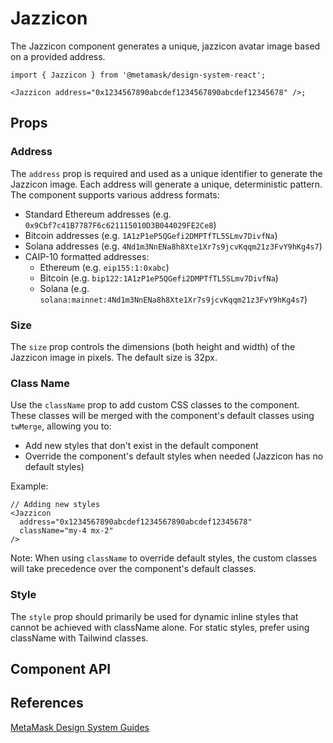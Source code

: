 
# Jazzicon

The Jazzicon component generates a unique, jazzicon avatar image based on a provided address.

```tsx
import { Jazzicon } from '@metamask/design-system-react';

<Jazzicon address="0x1234567890abcdef1234567890abcdef12345678" />;
```

<Canvas of={JazziconStories.Default} />

## Props

### Address

The `address` prop is required and used as a unique identifier to generate the Jazzicon image. Each address will generate a unique, deterministic pattern. The component supports various address formats:

- Standard Ethereum addresses (e.g. `0x9Cbf7c41B7787F6c621115010D3B044029FE2Ce8`)
- Bitcoin addresses (e.g. `1A1zP1eP5QGefi2DMPTfTL5SLmv7DivfNa`)
- Solana addresses (e.g. `4Nd1m3NnENa8h8Xte1Xr7s9jcvKqqm21z3FvY9hKg4s7`)
- CAIP-10 formatted addresses:
  - Ethereum (e.g. `eip155:1:0xabc`)
  - Bitcoin (e.g. `bip122:1A1zP1eP5QGefi2DMPTfTL5SLmv7DivfNa`)
  - Solana (e.g. `solana:mainnet:4Nd1m3NnENa8h8Xte1Xr7s9jcvKqqm21z3FvY9hKg4s7`)

<Canvas of={JazziconStories.Address} />

### Size

The `size` prop controls the dimensions (both height and width) of the Jazzicon image in pixels. The default size is 32px.

<Canvas of={JazziconStories.Size} />

### Class Name

Use the `className` prop to add custom CSS classes to the component. These classes will be merged with the component's default classes using `twMerge`, allowing you to:

- Add new styles that don't exist in the default component
- Override the component's default styles when needed (Jazzicon has no default styles)

Example:

```tsx
// Adding new styles
<Jazzicon
  address="0x1234567890abcdef1234567890abcdef12345678"
  className="my-4 mx-2"
/>
```

Note: When using `className` to override default styles, the custom classes will take precedence over the component's default classes.

### Style

The `style` prop should primarily be used for dynamic inline styles that cannot be achieved with className alone. For static styles, prefer using className with Tailwind classes.

## Component API

<Controls of={JazziconStories.Default} />

## References

[MetaMask Design System Guides](https://www.notion.so/MetaMask-Design-System-Guides-Design-f86ecc914d6b4eb6873a122b83c12940)
